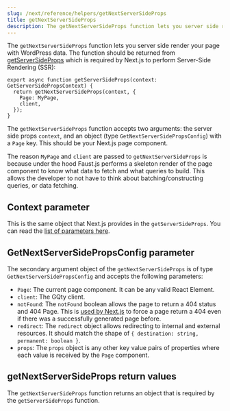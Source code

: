 ```yaml
---
slug: /next/reference/helpers/getNextServerSideProps
title: getNextServerSideProps
description: The getNextServerSideProps function lets you server side render your page with WordPress data.
---
```


The `getNextServerSideProps` function lets you server side render your page with WordPress data.
The function should be returned from [getServerSideProps](https://nextjs.org/docs/basic-features/data-fetching/get-server-side-props) which is required by Next.js to perform Server-Side Rendering (SSR):

```
export async function getServerSideProps(context: GetServerSidePropsContext) {
  return getNextServerSideProps(context, {
    Page: MyPage,
    client,
  });
}
```

The `getNextServerSideProps` function accepts two arguments: the server side props `context`, and an object (type `GetNextServerSidePropsConfig`) with a `Page` key.
This should be your Next.js page component.

The reason `MyPage` and `client` are passed to `getNextServerSideProps` is because
under the hood Faust.js performs a skeleton render of the page component to know what data to fetch and what queries to build.
This allows the developer to not have to think about batching/constructing queries, or data fetching.

## Context parameter

This is the same object that Next.js provides in the `getServerSideProps`. You can read the [list of parameters here](https://nextjs.org/docs/api-reference/data-fetching/get-server-side-props#context-parameter).

## GetNextServerSidePropsConfig parameter

The secondary argument object of the `getNextServerSideProps` is of type `GetNextServerSidePropsConfig` and accepts the following parameters:

* `Page`: The current page component. It can be any valid React Element.
* `client`: The GQty client.
* `notFound`: The `notFound` boolean allows the page to return a 404 status and 404 Page. This is [used by Next.js](https://nextjs.org/docs/api-reference/data-fetching/get-server-side-props#notfound) to force a page return a 404 even if there was a successfully generated page before.
* `redirect`: The `redirect` object allows redirecting to internal and external resources. It should match the shape of `{ destination: string, permanent: boolean }`.
* `props`: The `props` object is any other key value pairs of properties where each value is received by the `Page` component.

## getNextServerSideProps return values

The `getNextServerSideProps` function returns an object that is required by the `getServerSideProps` function.
